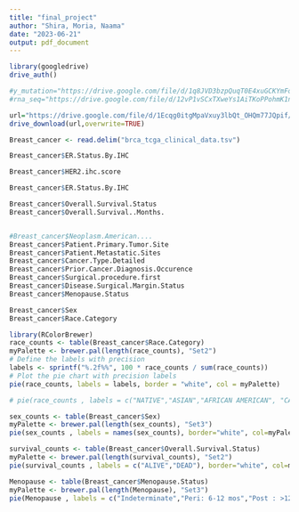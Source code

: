 ---
title: "final_project"
author: "Shira, Moria, Naama"
date: "2023-06-21"
output: pdf_document
---

```{r setup, include=FALSE}
library(googledrive)
drive_auth()
```

```{r}
#y_mutation="https://drive.google.com/file/d/1q8JVD3bzpQuqT0E4xuGCKYmFoeV9E06p/view?usp=sharing"
#rna_seq="https://drive.google.com/file/d/12vP1vSCxTXweYs1AiTKoPPohmK1nRaMU/view?usp=sharing"

url="https://drive.google.com/file/d/1Ecqg0itgMpaVxuy3lbQt_OHQm77JQpif/view?usp=sharing"
drive_download(url,overwrite=TRUE)
```
```{r}
Breast_cancer <- read.delim("brca_tcga_clinical_data.tsv")
```

```{r}
Breast_cancer$ER.Status.By.IHC
```

```{r}
Breast_cancer$HER2.ihc.score
```

```{r}
Breast_cancer$ER.Status.By.IHC
```

```{r}
Breast_cancer$Overall.Survival.Status
Breast_cancer$Overall.Survival..Months.
```

```{r}

```

```{r}
#Breast_cancer$Neoplasm.American....
Breast_cancer$Patient.Primary.Tumor.Site
Breast_cancer$Patient.Metastatic.Sites
Breast_cancer$Cancer.Type.Detailed
Breast_cancer$Prior.Cancer.Diagnosis.Occurence
Breast_cancer$Surgical.procedure.first
Breast_cancer$Disease.Surgical.Margin.Status
Breast_cancer$Menopause.Status

Breast_cancer$Sex
Breast_cancer$Race.Category
```

```{r, warning=FALSE}
library(RColorBrewer)
race_counts <- table(Breast_cancer$Race.Category)
myPalette <- brewer.pal(length(race_counts), "Set2") 
# Define the labels with precision
labels <- sprintf("%.2f%%", 100 * race_counts / sum(race_counts))
# Plot the pie chart with precision labels
pie(race_counts, labels = labels, border = "white", col = myPalette)

# pie(race_counts , labels = c("NATIVE","ASIAN","AFRICAN AMERICAN", "CAUCASIAN"), border="white", col=myPalette )

sex_counts <- table(Breast_cancer$Sex)
myPalette <- brewer.pal(length(sex_counts), "Set3") 
pie(sex_counts , labels = names(sex_counts), border="white", col=myPalette )

survival_counts <- table(Breast_cancer$Overall.Survival.Status)
myPalette <- brewer.pal(length(survival_counts), "Set2") 
pie(survival_counts , labels = c("ALIVE","DEAD"), border="white", col=myPalette )

Menopause <- table(Breast_cancer$Menopause.Status)
myPalette <- brewer.pal(length(Menopause), "Set3") 
pie(Menopause , labels = c("Indeterminate","Peri: 6-12 mos","Post : >12 mos","Pre"), border="white", col=myPalette )

```

